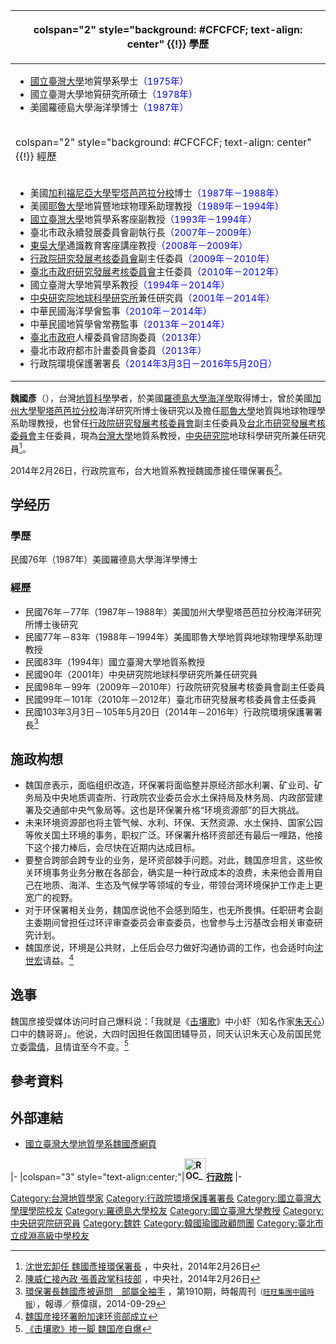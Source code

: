 {{Infobox Officeholder
|name              = 魏國彥
|image             = 台灣環保署長魏國彥.jpg
|imagesize         = 300px
|order             = {{ROC}}第11任[[行政院環境保護署|行政院環境保護署]]署長
|term_start        = 2014年3月3日
|term_end          = 2016年5月20日
|premierroc = [[江宜樺|江宜樺]]<br/>[[毛治國|毛治國]]<br/>[[張善政|張善政]]
|predecessor       = [[沈世宏|沈世宏]]
|successor         = [[李應元|李應元]]
|性別     = 男性
|出生日期 = {{Birth date and age|year=1953|month=2|day=5}}
|出生地點 = {{ROC-TWN}}
|逝世日期 = 
|逝世地點 = 
|居處     = 
|安葬地點 = 
|政黨     = {{KMT}}
|職業     = 
|專業     = 海洋鈣質微體古生物學、第三紀生物地層學、古海洋學、演化古生物
|父母     = 
|配偶     = 
|伴侶     = 
|子女     = 
|親屬     = 
|國籍     = {{ROC}}
|信仰     = 
|學歷     = [[國立臺灣大學|國立臺灣大學]]地質學系學士<br>[[國立臺灣大學|國立臺灣大學]]地質研究所碩士<br>[[美國|美國]][[羅德島大學|羅德島大學]]海洋學博士
}}
{| class="infobox bordered" style="width: 21em; font-size: 90%; text-align: left; float:right;" cellpadding="3"
|-
! colspan="2" style="background: #CFCFCF; text-align: center" {{!}} 學歷
|- 
| colspan="2" style="font-size: 90%" |<div style="text-align: left">
*[[國立臺灣大學|國立臺灣大學]]地質學系學士<span style="color: blue;">（1975年）</span>
*國立臺灣大學地質研究所碩士<span style="color: blue;">（1978年）</span>
*美國羅德島大學海洋學博士<span style="color: blue;">（1987年）</span>
</div>
|-
! colspan="2" style="background: #CFCFCF; text-align: center" {{!}} 經歷
|- 
| colspan="2" style="font-size: 90%" |<div style="text-align: left">
*美國[[加利福尼亞大學聖塔芭芭拉分校|加利福尼亞大學聖塔芭芭拉分校]]博士<span style="color: blue;">（1987年－1988年）</span>
*美國[[耶魯大學|耶魯大學]]地質暨地球物理系助理教授<span style="color: blue;">（1989年－1994年）</span>
*[[國立臺灣大學|國立臺灣大學]]地質學系客座副教授<span style="color: blue;">（1993年－1994年）</span>
*臺北市政永續發展委員會副執行長<span style="color: blue;">（2007年－2009年）</span>
*[[東吳大學|東吳大學]]通識教育客座講座教授<span style="color: blue;">（2008年－2009年）</span>
*[[行政院研究發展考核委員會|行政院研究發展考核委員會]]副主任委員<span style="color: blue;">（2009年－2010年）</span>
*[[臺北市政府研究發展考核委員會|臺北市政府研究發展考核委員會]]主任委員<span style="color: blue;">（2010年－2012年）</span>
*國立臺灣大學地質學系教授<span style="color: blue;">（1994年－2014年）</span>
*[[中央研究院地球科學研究所|中央研究院地球科學研究所]]兼任研究員<span style="color: blue;">（2001年－2014年）</span>
*中華民國海洋學會監事<span style="color: blue;">（2010年－2014年）</span>
*中華民國地質學會常務監事<span style="color: blue;">（2013年－2014年）</span>
*[[臺北市政府|臺北市政府]]人權委員會諮詢委員<span style="color: blue;">（2013年）</span>
*臺北市政府都市計畫委員會委員<span style="color: blue;">（2013年）</span>
*行政院環境保護署署長<span style="color: blue;">（2014年3月3日－2016年5月20日）</span>
</div>
|}

'''魏國彥'''（{{bd|1953年|2月5日|catIdx=W魏}}），台灣[[地质学|地質科學]]學者，於美國[[羅德島大學|羅德島大學]][[海洋学|海洋學]]取得博士，曾於美國[[加州大學聖塔芭芭拉分校|加州大學聖塔芭芭拉分校]]海洋研究所博士後研究以及擔任[[耶鲁大学|耶魯大學]]地質與地球物理學系助理教授，也曾任[[行政院研究發展考核委員會|行政院研究發展考核委員會]]副主任委員及[[台北市研究發展考核委員會|台北市研究發展考核委員會]]主任委員，現為[[台灣大學|台灣大學]]地質系教授，[[中央研究院|中央研究院]]地球科學研究所兼任研究員<ref>[http://www.cna.com.tw/topic/popular/4324-5/201402260020-1.aspx 沈世宏卸任 魏國彥接環保署長] {{Wayback|url=http://www.cna.com.tw/topic/popular/4324-5/201402260020-1.aspx |date=20140302070141 }}，中央社，2014年2月26日</ref>。

2014年2月26日，行政院宣布，台大地質系教授魏國彥接任環保署長<ref>[http://www.cna.com.tw/news/firstnews/201402260015-1.aspx 陳威仁接內政 張善政掌科技部] {{Wayback|url=http://www.cna.com.tw/news/firstnews/201402260015-1.aspx |date=20140302014641 }}，中央社，2014年2月26日</ref>。

==学经历==
===學歷===
民國76年（1987年）美國羅德島大學海洋學博士

===經歷===
*民國76年－77年（1987年－1988年）美國加州大學聖塔芭芭拉分校海洋研究所博士後研究
*民國77年－83年（1988年－1994年）美國耶魯大學地質與地球物理學系助理教授
*民國83年（1994年）國立臺灣大學地質系教授
*民國90年（2001年）中央研究院地球科學研究所兼任研究員
*民國98年－99年（2009年－2010年）行政院研究發展考核委員會副主任委員
*民國99年－101年（2010年－2012年）臺北市研究發展考核委員會主任委員
*民國103年3月3日－105年5月20日（2014年－2016年）行政院環境保護署署長<ref>[http://mag.chinatimes.com/mag-cnt.aspx?artid=26973 環保署長魏國彥被逼問　部屬全袖手] {{Wayback|url=http://mag.chinatimes.com/mag-cnt.aspx?artid=26973 |date=20141002130319 }}，第1910期，時報周刊<small>（[[旺旺集團|旺旺集團]][[中國時報|中國時報]]）</small>，報導／蔡偉祺，2014-09-29</ref>

==施政构想==
*魏国彦表示，面临组织改造，环保署将面临整并原经济部水利署、矿业司、矿务局及中央地质调查所、行政院农业委员会水土保持局及林务局、内政部营建署及交通部中央气象局等。这也是环保署升格“环境资源部”的巨大挑战。
*未来环境资源部也将主管气候、水利、环保、天然资源、水土保持、国家公园等攸关国土环境的事务，职权广泛。环保署升格环资部还有最后一哩路，他接下这个接力棒后，会尽快在近期内达成目标。
*要整合跨部会跨专业的业务，是环资部棘手问题。对此，魏国彦坦言，这些攸关环境事务业务分散在各部会，确实是一种行政成本的浪费，未来他会善用自己在地质、海洋、生态及气候学等领域的专业，带领台湾环境保护工作走上更宽广的视野。
*对于环保署相关业务，魏国彦说他不会感到陌生，也无所畏惧。任职研考会副主委期间曾担任过环评审查委员会审查委员，也曾参与土污基改会相关审查研究计划。
*魏国彦说，环境是公共财，上任后会尽力做好沟通协调的工作，也会适时向[[沈世宏|沈世宏]]请益。<ref>[http://www.chinatimes.com/realtimenews/20140226002728-260407 魏国彦接环署盼加速环资部成立]</ref>
==逸事==
魏国彦接受媒体访问时自己爆料说：「我就是《[[击壤歌：北一女三年記|击壤歌]]》中小虾（知名作家[[朱天心|朱天心]]）口中的魏哥哥」。他说，大四时因担任救国团辅导员，同天认识朱天心及前国民党立委[[雷倩|雷倩]]，且情谊至今不变。<ref>[http://www.chinatimes.com/cn/realtimenews/20140226005255-260407 《击壤歌》掺一脚 魏国彦自爆]</ref>

== 參考資料 ==
{{reflist}}

== 外部連結 ==
{{commons cat|Wei Kuo-yen}}
*[https://web.archive.org/web/20140302025858/http://www.gl.ntu.edu.tw/joomla/teacher-detail.php?id=49 國立臺灣大學地質學系魏國彥網頁]

{{start box}}
{{s-gov|roc}}
|-
|colspan="3" style="text-align:center;"|'''[[File:ROC_Executive_Yuan_Logo.svg|35px]][[行政院|行政院]]'''
|-
{{s-before|[[沈世宏|沈世宏]]}}
{{s-title|[[行政院環境保護署|環保署署長]]<br><small>第十一任<br>2014年3月3日－2016年5月20日}}
{{s-after|[[李應元|李應元]]}}
{{end box}}

{{江宜樺內閣}}
{{毛治國內閣}}
{{張善政內閣}}
{{DEFAULTSORT: Wei Kuo-yen}}
[[Category:台灣地質學家|Category:台灣地質學家]]
[[Category:行政院環境保護署署長|Category:行政院環境保護署署長]]
[[Category:國立臺灣大學理學院校友|Category:國立臺灣大學理學院校友]]
[[Category:羅德島大學校友|Category:羅德島大學校友]]
[[Category:國立臺灣大學教授|Category:國立臺灣大學教授]]
[[Category:中央研究院研究員|Category:中央研究院研究員]]
[[Category:魏姓|Category:魏姓]]
[[Category:韓國瑜國政顧問團|Category:韓國瑜國政顧問團]]
[[Category:臺北市立成淵高級中學校友|Category:臺北市立成淵高級中學校友]]